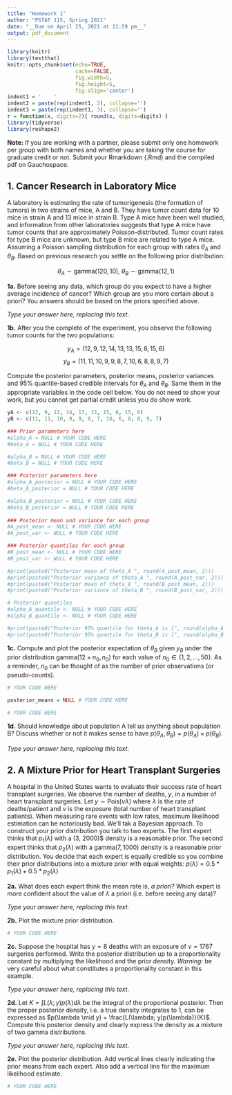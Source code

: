 ```yaml
---
title: "Homework 1"
author: "PSTAT 115, Spring 2021"
date: "__Due on April 25, 2021 at 11:59 pm__"
output: pdf_document
---
```



```r
library(knitr)
library(testthat)
knitr::opts_chunk$set(echo=TRUE, 
                      cache=FALSE, 
                      fig.width=5, 
                      fig.height=5,
                      fig.align='center')
indent1 = '    '
indent2 = paste(rep(indent1, 2), collapse='')
indent3 = paste(rep(indent1, 3), collapse='')
r = function(x, digits=2){ round(x, digits=digits) }
library(tidyverse)
library(reshape2)
```

__Note:__ If you are working with a partner, please submit only one homework per group with both names and whether you are taking the course for graduate credit or not.  Submit your Rmarkdown (.Rmd) and the compiled pdf on Gauchospace.
 
## 1. Cancer Research in Laboratory Mice

A laboratory is estimating the rate of tumorigenesis (the formation of tumors) in two strains of mice, A and B.  They have tumor count data for 10 mice in strain A and 13 mice in strain B.  Type A mice have been well studied, and information from other laboratories suggests that type A mice have tumor counts that are approximately Poisson-distributed. Tumor count rates for type B mice are unknown, but type B mice are related to type A mice. Assuming a Poisson sampling distribution for each group with rates $\theta_A$ and $\theta_B$. Based on previous research you settle on the following prior distribution:

$$ \theta_A \sim \text{gamma}(120, 10),\ \theta_B\sim\text{gamma}(12, 1)$$ 

**1a.** Before seeing any data, which group do you expect to have a higher average incidence of cancer?  Which group are you more certain about a priori? You answers should be based on the priors specified above.
    

_Type your answer here, replacing this text._

    
**1b.**  After you the complete of the experiment, you  observe the following tumor counts for the two populations: 

$$y_A = (12,9,12,14,13,13,15,8,15,6)$$
$$y_B = (11,11,10,9,9,8,7,10,6,8,8,9,7)$$
    
Compute the posterior parameters, posterior means, posterior variances and 95% quantile-based credible intervals for $\theta_A$ and $\theta_B$.  Same them in the appropriate variables in the code cell below.  You do not need to show your work, but you cannot get partial credit unless you do show work.

```r
yA <- c(12, 9, 12, 14, 13, 13, 15, 8, 15, 6)
yB <- c(11, 11, 10, 9, 9, 8, 7, 10, 6, 8, 8, 9, 7)

### Prior parameters here
#alpha_A = NULL # YOUR CODE HERE
#beta_A = NULL # YOUR CODE HERE

#alpha_B = NULL # YOUR CODE HERE
#beta_B = NULL # YOUR CODE HERE

### Posterior parameters here
#alpha_A_posterior = NULL # YOUR CODE HERE
#beta_A_posterior = NULL # YOUR CODE HERE

#alpha_B_posterior = NULL # YOUR CODE HERE
#beta_B_posterior = NULL # YOUR CODE HERE
            
### Posterior mean and variance for each group        
#A_post_mean <- NULL # YOUR CODE HERE
#A_post_var <- NULL # YOUR CODE HERE

### Posterior quantiles for each group
#B_post_mean <- NULL # YOUR CODE HERE
#B_post_var <- NULL # YOUR CODE HERE

#print(paste0("Posterior mean of theta_A ", round(A_post_mean, 2)))
#print(paste0("Posterior variance of theta_A ", round(A_post_var, 2)))
#print(paste0("Posterior mean of theta_B ", round(B_post_mean, 2)))
#print(paste0("Posterior variance of theta_B ", round(B_post_var, 2)))

# Posterior quantiles
#alpha_A_quantile <- NULL # YOUR CODE HERE
#alpha_B_quantile <- NULL # YOUR CODE HERE

#print(paste0("Posterior 95% quantile for theta_A is [", round(alpha_A_quantile[1],2), ", ", round(alpha_A_quantile[2], 2), "]"))
#print(paste0("Posterior 95% quantile for theta_B is [", round(alpha_B_quantile[1],2), ", ", round(alpha_B_quantile[2], 2), "]"))
```


        
**1c.** Compute and plot the posterior expectation of $\theta_B$ given $y_B$ under the prior distribution  $\text{gamma}(12\times n_0, n_0)$ for each value of $n_0 \in \{1,2,...,50\}$. As a reminder, $n_0$ can be thought of as the number of prior observations (or pseudo-counts).  

```r

# YOUR CODE HERE

posterior_means = NULL # YOUR CODE HERE

# YOUR CODE HERE
```



**1d.** Should knowledge about population A tell us anything about population B? Discuss whether or not it makes sense to have $p(\theta_A, \theta_B) = p(\theta_A) \times p(\theta_B)$.  

_Type your answer here, replacing this text._


\vspace{.2in}

## 2. A Mixture Prior for Heart Transplant Surgeries

A hospital in the United States wants to evaluate their success rate of heart transplant surgeries.  We observe the number of deaths, $y$, in a number of heart transplant surgeries. Let $y \sim \text{Pois}(\nu\lambda)$ where $\lambda$ is the rate of deaths/patient and $\nu$ is the exposure (total number of heart transplant patients).  When measuring rare events with low rates, maximum likelihood estimation can be notoriously bad.  We'll tak a Bayesian approach.  To construct your prior distribution you talk to two experts.  The first expert thinks that $p_1(\lambda)$ with a \text{gamma}(3, 2000)$ density is a reasonable prior. The second expert thinks that $p_2(\lambda)$ with a $\text{gamma}(7, 1000)$ density is a reasonable prior distribution.  You decide that each expert is equally credible so you combine their prior distributions into a mixture prior with equal weights: $p(\lambda) = 0.5 * p_1(\lambda) + 0.5 * p_2(\lambda)$

**2a.** What does each expert think the mean rate is, _a priori_? Which expert is more confident about the value of $\lambda$ a priori (i.e. before seeing any data)?
    
_Type your answer here, replacing this text._
    
**2b.** Plot the mixture prior distribution.

```r
# YOUR CODE HERE
```

        
    
**2c.** Suppose the hospital has $y=8$ deaths with an exposure of $\nu=1767$ surgeries performed.  Write the posterior distribution up to a proportionality constant by multiplying the likelihood and the prior density.  _Warning:_ be very careful about what constitutes a proportionality constant in this example.    
    
_Type your answer here, replacing this text._

    
**2d.** Let $K = \int L(\lambda; y)p(\lambda) d\lambda$ be the integral of the proportional posterior.  Then the proper posterior density, i.e. a true density integrates to 1, can be expressed as $p(\lambda \mid y) = \frac{L(\lambda; y)p(\lambda)}{K}$.  Compute this posterior density and clearly express the density as a mixture of two gamma distributions. 
   

_Type your answer here, replacing this text._
    
**2e.**  Plot the posterior distribution.  Add vertical lines clearly indicating the prior means from each expert.  Also add a vertical line for the maximum likelihood estimate.  
    

```r
# YOUR CODE HERE
```
    
    